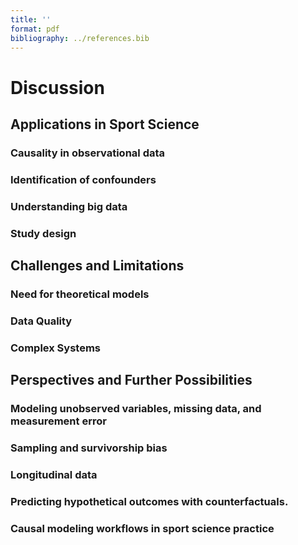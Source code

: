 ```yaml
---
title: ''
format: pdf
bibliography: ../references.bib
---
```


# Discussion

<!-- This thesis ... State main finding and introduce structure of discussion -->

## Applications in Sport Science

### Causality in observational data

<!-- RCT often impossible. Especially in elite sports (hard to do experiments) or when it comes to explaining sport performance (no direct manipulation of predictors possible). -->

### Identification of confounders

<!-- Even in RCT. Which variables to include/exclude in the statistical analyses. Potential problems with current approaches (all, random, all significant, none).  -->

### Understanding big data

<!-- Large amount data. Currently analyzed with ML and traditional LR. May be good for prediction, but often does not help understanding. Even for prediction tasks understanding is vital. Understand why a model is failing in some cases, how a system works in new environments, and how to actually interfere. -->

<!-- Maybe (Hypothetical) example of predicting marathon performance with training data -->

### Study design

<!-- which (confounding) variables to measure, can the causal question aimed for be answered with the design. -->

## Challenges and Limitations

### Need for theoretical models

<!-- causal inference need causal models. They are subjective. They are hard to prove or disprove. They rely on scientific consensus. -->

<!-- however all science implicitly relies on these. With causal inference they are just explicitly formalized, making it easier to discuss them and understand their implications. -->

### Data Quality

<!-- Even a correct model can not answer the questions if it has the wrong data. Incorrect or noisy data limits research, and causal inference can not really help here. Sometimes no perfect model exists. -->

<!-- however this is an issue for all types of analysis. Causal inference has tools to deal with error and missingness of data -->

### Complex Systems

<!-- all causal models are a simplification of the reality, which can not be adequately portrayed. DAGs can miss many variables and possible relations, so caution is needed. -->

<!-- however the only way to understand complex systems is model them in restricted environments or simpler form. To ultimately infer in them, we need to understand their structure, often not in detail, but the most important aspects. This is what causal modeling aims to provide. -->

## Perspectives and Further Possibilities

### Modeling unobserved variables, missing data, and measurement error

<!-- maybe measurement error in VO2max or RPE as proxy of motivation -->

### Sampling and survivorship bias

<!-- example: running economy and Vo2max. Apparent negative relationship in elite runners. May stem from sampling bias (good runners are good in either one or the other) -->

### Longitudinal data

<!-- DAGs are fixed in time. Can be used for longitudinal data if time-points are separate notes. Make example of exercise intervention. Maybe SEM as an alternative -->

### Predicting hypothetical outcomes with counterfactuals.

<!-- something with counterfactuals, but need to find an example. The concept needs to be introduced first-->

### Causal modeling workflows in sport science practice

<!-- Implementation of causal modeling is part of a general revision of the scientific workflow in sport science. Link to preregistration, reproducibility -->

<!-- combining expert domain knowledge (expertise) for creating models and outside domain knowledge (data analysis skills/statistics) -->


